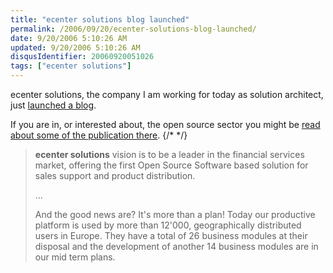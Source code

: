 ```yaml
---
title: "ecenter solutions blog launched"
permalink: /2006/09/20/ecenter-solutions-blog-launched/
date: 9/20/2006 5:10:26 AM
updated: 9/20/2006 5:10:26 AM
disqusIdentifier: 20060920051026
tags: ["ecenter solutions"]
---
```

ecenter solutions, the company I am working for today as solution architect, just [launched a blog](http://blog.ecenter-solutions.com/).

If you are in, or interested about, the open source sector you might be [read about some of the publication there](http://blog.ecenter-solutions.com/).
{/* <!-- more --> */}

> **ecenter solutions** vision is to be a leader in the financial services market, offering the first Open Source Software based solution for sales support and product distribution.
> 
> ...
> 
> And the good news are? It's more than a plan! Today our productive platform is used by more than 12'000, geographically distributed users in Europe. They have a total of 26 business modules at their disposal and the development of another 14 business modules are in our mid term plans.
